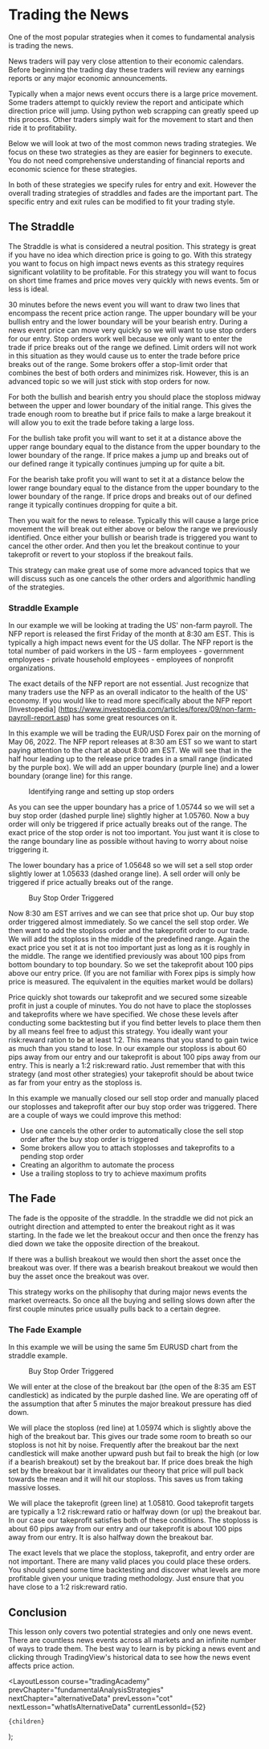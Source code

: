 
# Trading the News

One of the most popular strategies when it comes to fundamental analysis is trading the news.

News traders will pay very close attention to their economic calendars. Before beginning the trading day these traders will
review any earnings reports or any major economic announcements.

Typically when a major news event occurs there is a large price movement. Some traders attempt to quickly review the report and
anticipate which direction price will jump. Using python web scrapping can greatly speed up this process. Other traders simply
wait for the movement to start and then ride it to profitability.

Below we will look at two of the most common news trading strategies. We focus on these two strategies as they are easier
for beginners to execute. You do not need comprehensive understanding of financial reports and economic science for these
strategies.

In both of these strategies we specify rules for entry and exit. However the overall trading strategies of straddles and
fades are the important part. The specific entry and exit rules can be modified to fit your trading style.

## The Straddle

The Straddle is what is considered a neutral position. This strategy is great if you have no idea which direction price
is going to go. With this strategy you want to focus on high impact news events as this strategy requires significant
volatility to be profitable. For this strategy you will want to focus on short time frames and price moves very quickly
with news events. 5m or less is ideal.

30 minutes before the news event you will want to draw two lines that encompass the recent price action range. The upper
boundary will be your bullish entry and the lower boundary will be your bearish entry. During a news event price can move
very quickly so we will want to use stop orders for our entry. Stop orders work well because we only want to enter the
trade if price breaks out of the range we defined. Limit orders will not work in this situation as they would cause us
to enter the trade before price breaks out of the range. Some brokers offer a stop-limit order that combines the best
of both orders and minimizes risk. However, this is an advanced topic so we will just stick with stop orders for now.

For both the bullish and bearish entry you should place the stoploss midway between the upper and lower boundary of the
initial range. This gives the trade enough room to breathe but if price fails to make a large breakout it will allow
you to exit the trade before taking a large loss.

For the bullish take profit you will want to set it at a distance above the upper range boundary equal to the distance
from the upper boundary to the lower boundary of the range. If price makes a jump up and breaks out of our defined range
it typically continues jumping up for quite a bit.

For the bearish take profit you will want to set it at a distance below the lower range boundary equal to the distance
from the upper boundary to the lower boundary of the range. If price drops and breaks out of our defined range
it typically continues dropping for quite a bit.

Then you wait for the news to release. Typically this will cause a large price movement the will break out either above
or below the range we previously identified. Once either your bullish or bearish trade is triggered you want to cancel
the other order. And then you let the breakout continue to your takeprofit or revert to your stoploss if the
breakout fails.

This strategy can make great use of some more advanced topics that we will discuss such as one cancels the other orders and
algorithmic handling of the strategies.

### Straddle Example

In our example we will be looking at trading the US' non-farm payroll. The NFP report is released the first Friday of the
month at 8:30 am EST. This is typically a high impact news event for the US dollar. The NFP report is the total number
of paid workers in the US - farm employees - government employees - private household employees - employees of
nonprofit organizations.

The exact details of the NFP report are not essential. Just recognize that many traders use the NFP as an overall
indicator to the health of the US' economy. If you would like to read more specifically about the NFP report [Investopedia]
(https://www.investopedia.com/articles/forex/09/non-farm-payroll-report.asp) has some great resources on it.

In this example we will be trading the EUR/USD Forex pair on the morning of May 06, 2022. The NFP report releases at
8:30 am EST so we want to start paying attention to the chart at about 8:00 am EST. We will see that in the half hour
leading up to the release price trades in a small range (indicated by the purple box). We will add an upper boundary
(purple line) and a lower boundary (orange line) for this range.

<figure>
  <Image
    src="/images/courses/tradingAcademy/fundamentalAnalysisStrategies/tradingRange.webp"
    height={864}
    width={1218}
    alt=""
  />
  <figcaption>Identifying range and setting up stop orders</figcaption>
</figure>

As you can see the upper boundary has a price of 1.05744 so we will set a buy stop order (dashed purple line) slightly
higher at 1.05760. Now a buy order will only be triggered if price actually breaks out of the range. The exact price of the
stop order is not too important. You just want it is close to the range boundary line as possible without having to worry
about noise triggering it.

The lower boundary has a price of 1.05648 so we will set a sell stop order slightly lower at 1.05633 (dashed orange line).
A sell order will only be triggered if price actually breaks out of the range.

<figure>
  <Image
    src="/images/courses/tradingAcademy/fundamentalAnalysisStrategies/buyStopOrder.webp"
    height={864}
    width={1218}
    alt=""
  />
  <figcaption>Buy Stop Order Triggered</figcaption>
</figure>

Now 8:30 am EST arrives and we can see that price shot up. Our buy stop order triggered almost immediately. So we cancel
the sell stop order. We then want to add the stoploss order and the takeprofit order to our trade. We will add the stoploss
in the middle of the predefined range. Again the exact price you set it at is not too important just as long as it is
roughly in the middle. The range we identified previously was about 100 pips from bottom boundary to top boundary. So we
set the takeprofit about 100 pips above our entry price.
(If you are not familiar with Forex pips is simply how price is measured. The equivalent in the equities market would be
dollars)

Price quickly shot towards our takeprofit and we secured some sizeable profit in just a couple of minutes. You do not have
to place the stoplosses and takeprofits where we have specified. We chose these levels after conducting some backtesting
but if you find better levels to place them then by all means feel free to adjust this strategy. You ideally want your
risk:reward ration to be at least 1:2. This means that you stand to gain twice as much than you stand to lose. In our example
our stoploss is about 60 pips away from our entry and our takeprofit is about 100 pips away from our entry. This is nearly
a 1:2 risk:reward ratio. Just remember that with this strategy (and most other strategies) your takeprofit should be about
twice as far from your entry as the stoploss is.

In this example we manually closed our sell stop order and manually placed our stoplosses and takeprofit after our buy stop
order was triggered. There are a couple of ways we could improve this method:

- Use one cancels the other order to automatically close the sell stop order after the buy stop order is triggered
- Some brokers allow you to attach stoplosses and takeprofits to a pending stop order
- Creating an algorithm to automate the process
- Use a trailing stoploss to try to achieve maximum profits

## The Fade

The fade is the opposite of the straddle. In the straddle we did not pick an outright direction and attempted to enter
the breakout right as it was starting. In the fade we let the breakout occur and then once the frenzy has died down
we take the opposite direction of the breakout.

If there was a bullish breakout we would then short the asset once the breakout was over. If there was a bearish
breakout breakout we would then buy the asset once the breakout was over.

This strategy works on the philisophy that during major news events the market overreacts. So once all the buying and
selling slows down after the first couple minutes price usually pulls back to a certain degree.

### The Fade Example

In this example we will be using the same 5m EURUSD chart from the straddle example.

<figure>
  <Image
    src="/images/courses/tradingAcademy/fundamentalAnalysisStrategies/fadeExample.webp"
    height={864}
    width={1218}
    alt=""
  />
  <figcaption>Buy Stop Order Triggered</figcaption>
</figure>

We will enter at the close of the breakout bar (the open of the 8:35 am EST candlestick) as indicated by the purple dashed line.
We are operating off of the assumption that after 5 minutes the major breakout pressure has died down.

We will place the stoploss (red line) at 1.05974 which is slightly above the high of the breakout bar. This gives our trade some
room to breath so our stoploss is not hit by noise. Frequently after the breakout bar the next candlestick will make
another upward push but fail to break the high (or low if a bearish breakout) set by the breakout bar. If price does
break the high set by the breakout bar it invalidates our theory that price will pull back towards the mean and it will
hit our stoploss. This saves us from taking massive losses.

We will place the takeprofit (green line) at 1.05810. Good takeprofit targets are typically a 1:2 risk:reward ratio or halfway
down (or up) the breakout bar. In our case our takeprofit satisfies both of these conditions. The stoploss is about 60 pips
away from our entry and our takeprofit is about 100 pips away from our entry. It is also halfway down the breakout bar.

The exact levels that we place the stoploss, takeprofit, and entry order are not important. There are many valid places
you could place these orders. You should spend some time backtesting and discover what levels are more profitable given
your unique trading methodology. Just ensure that you have close to a 1:2 risk:reward ratio.

## Conclusion

This lesson only covers two potential strategies and only one news event. There are countless news events across all markets
and an infinite number of ways to trade them. The best way to learn is by picking a news event and clicking through
TradingView's historical data to see how the news event affects price action.

  <LayoutLesson
    course="tradingAcademy"
    prevChapter="fundamentalAnalysisStrategies"
    nextChapter="alternativeData"
    prevLesson="cot"
    nextLesson="whatIsAlternativeData"
    currentLessonId={52}
  >
    {children}
  </LayoutLesson>
);
